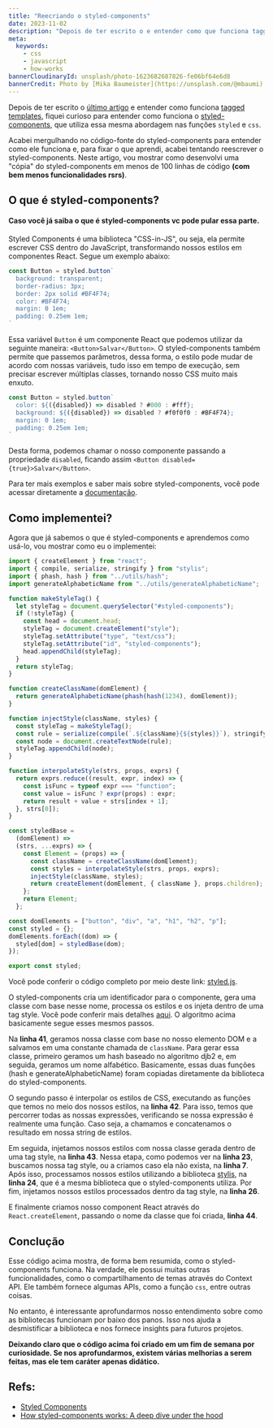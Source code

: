```yaml
---
title: "Reecriando o styled-components"
date: 2023-11-02
description: "Depois de ter escrito o e entender como que funciona tagged templates fiquei curiso para entender como que funciona o styled-components que utiliza essa mesma abordagem nas funções `styled` e `css`"
meta:
  keywords:
    - css
    - javascript
    - how-works
bannerCloudinaryId: unsplash/photo-1623682687826-fe06bf64e6d8
bannerCredit: Photo by [Mika Baumeister](https://unsplash.com/@mbaumi)
---
```


Depois de ter escrito o [último artigo](https://julianosirtori.dev/blog/nextjs-and-sql-injection) e entender como funciona [tagged templates](https://developer.mozilla.org/en-US/docs/Web/JavaScript/Reference/Template_literals#tagged_templates), fiquei curioso para entender como funciona o [styled-components](https://github.com/styled-components/styled-components), que utiliza essa mesma abordagem nas funções `styled` e `css`.

Acabei mergulhando no código-fonte do styled-components para entender como ele funciona e, para fixar o que aprendi, acabei tentando reescrever o styled-components. Neste artigo, vou mostrar como desenvolvi uma "cópia" do styled-components em menos de 100 linhas de código **(com bem menos funcionalidades rsrs)**.

## O que é styled-components?

#### Caso você já saiba o que é styled-components vc pode pular essa parte.

Styled Components é uma biblioteca "CSS-in-JS", ou seja, ela permite escrever CSS dentro do JavaScript, transformando nossos estilos em componentes React. Segue um exemplo abaixo:

```js
const Button = styled.button`
  background: transparent;
  border-radius: 3px;
  border: 2px solid #BF4F74;
  color: #BF4F74;
  margin: 0 1em;
  padding: 0.25em 1em;
`
```

Essa variável `Button` é um componente React que podemos utilizar da seguinte maneira: `<Button>Salvar</Button>`. O styled-components também permite que passemos parâmetros, dessa forma, o estilo pode mudar de acordo com nossas variáveis, tudo isso em tempo de execução, sem precisar escrever múltiplas classes, tornando nosso CSS muito mais enxuto.

```js
const Button = styled.button`
  color: ${({disabled}) => disabled ? #000 : #fff};
  background: ${({disabled}) => disabled ? #f0f0f0 : #BF4F74};
  margin: 0 1em;
  padding: 0.25em 1em;
`
```

Desta forma, podemos chamar o nosso componente passando a propriedade `disabled`, ficando assim `<Button disabled={true}>Salvar</Button>`.

Para ter mais exemplos e saber mais sobre styled-components, você pode acessar diretamente a [documentação](https://styled-components.com/).

## Como implementei?

Agora que já sabemos o que é styled-components e aprendemos como usá-lo, vou mostrar como eu o implementei:

```js
import { createElement } from "react";
import { compile, serialize, stringify } from "stylis";
import { phash, hash } from "../utils/hash";
import generateAlphabeticName from "../utils/generateAlphabeticName";

function makeStyleTag() {
  let styleTag = document.querySelector("#styled-components");
  if (!styleTag) {
    const head = document.head;
    styleTag = document.createElement("style");
    styleTag.setAttribute("type", "text/css");
    styleTag.setAttribute("id", "styled-components");
    head.appendChild(styleTag);
  }
  return styleTag;
}

function createClassName(domElement) {
  return generateAlphabeticName(phash(hash(1234), domElement));
}

function injectStyle(className, styles) {
  const styleTag = makeStyleTag();
  const rule = serialize(compile(`.${className}{${styles}}`), stringify);
  const node = document.createTextNode(rule);
  styleTag.appendChild(node);
}

function interpolateStyle(strs, props, exprs) {
  return exprs.reduce((result, expr, index) => {
    const isFunc = typeof expr === "function";
    const value = isFunc ? expr(props) : expr;
    return result + value + strs[index + 1];
  }, strs[0]);
}

const styledBase =
  (domElement) =>
  (strs, ...exprs) => {
    const Element = (props) => {
      const className = createClassName(domElement);
      const styles = interpolateStyle(strs, props, exprs);
      injectStyle(className, styles);
      return createElement(domElement, { className }, props.children);
    };
    return Element;
  };

const domElements = ["button", "div", "a", "h1", "h2", "p"];
const styled = {};
domElements.forEach((dom) => {
  styled[dom] = styledBase(dom);
});

export const styled;
```
Você pode conferir o código completo por meio deste link: [styled.js](https://github.com/julianosirtori/poc-styled-components/blob/main/src/lib/styled.js). 

O styled-components cria um identificador para o componente, gera uma classe com base nesse nome, processa os estilos e os injeta dentro de uma tag style. Você pode conferir mais detalhes [aqui](https://medium.com/styled-components/how-styled-components-works-618a69970421). O algoritmo acima basicamente segue esses mesmos passos. 

Na **linha 41**, geramos nossa classe com base no nosso elemento DOM e a salvamos em uma constante chamada de `className`. Para gerar essa classe, primeiro geramos um hash baseado no algoritmo djb2 e, em seguida, geramos um nome alfabético. Basicamente, essas duas funções (hash e generateAlphabeticName) foram copiadas diretamente da biblioteca do styled-components.  

O segundo passo é interpolar os estilos de CSS, executando as funções que temos no meio dos nossos estilos, na **linha 42**. Para isso, temos que percorrer todas as nossas expressões, verificando se nossa expressão é realmente uma função. Caso seja, a chamamos e concatenamos o resultado em nossa string de estilos.

Em seguida, injetamos nossos estilos com nossa classe gerada dentro de uma tag style, na **linha 43**. Nessa etapa, como podemos ver na **linha 23**, buscamos nossa tag style, ou a criamos caso ela não exista, na **linha 7**. Após isso, processamos nossos estilos utilizando a biblioteca [stylis](https://stylis.js.org/), na **linha 24**, que é a mesma biblioteca que o styled-components utiliza. Por fim, injetamos nossos estilos processados dentro da tag style, na **linha 26**.

E finalmente criamos nosso component React através do `React.createElement`, passando o nome da classe que foi criada, **linha 44**. 


## Conclução
Esse código acima mostra, de forma bem resumida, como o styled-components funciona. Na verdade, ele possui muitas outras funcionalidades, como o compartilhamento de temas através do Context API. Ele também fornece algumas APIs, como a função `css`, entre outras coisas.

No entanto, é interessante aprofundarmos nosso entendimento sobre como as bibliotecas funcionam por baixo dos panos. Isso nos ajuda a desmistificar a biblioteca e nos fornece insights para futuros projetos.

**Deixando claro que o código acima foi criado em um fim de semana por curiosidade. Se nos aprofundarmos, existem várias melhorias a serem feitas, mas ele tem caráter apenas didático.**

## Refs:
* [Styled Components](https://styled-components.com/)
* [How styled-components works: A deep dive under the hood](https://medium.com/styled-components/how-styled-components-works-618a69970421)


